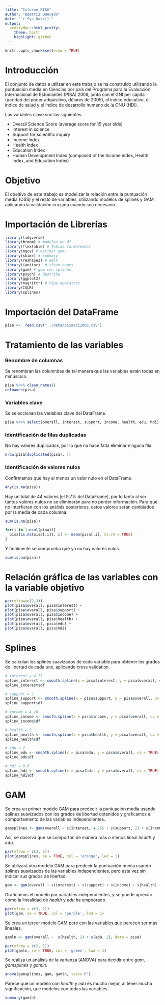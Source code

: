 ```yaml
---
title: "Informe PISA"
author: "Beatriz Quevedo"
date: "`r Sys.Date()`"
output:
  prettydoc::html_pretty:
    theme: hpstr
    highlight: github
---
```


```r
knitr::opts_chunk$set(echo = TRUE)
```

# Introducción
El conjunto de datos a utilizar en este trabajo se ha construido utilizando la puntuación media en Ciencias por país del Programa para la Evaluación Internacional de Estudiantes (PISA) 2006, junto con el GNI per cápita (paridad del poder adquisitivo, dólares de 2005), el índice educativo, el índice de salud y el índice de desarrollo humano de la ONU (HDI).

Las variables clave son las siguientes:

* Overall Science Score (average score for 15 year olds)
* Interest in science
* Support for scientific inquiry
* Income Index
* Health Index
* Education Index
* Human Development Index (composed of the Income index, Health Index, and Education Index)

# Objetivo 

El obejtivo de este trabajo es modelizar la relación entre la puntuación media (OSS) y el resto de variables, utilizando modelos de splines y GAM aplicando la validación cruzada cuando sea necesario.

# Importación de Librerías

```r
library(tidyverse)
library(broom) # modelos en df
library(flextable) # Tablas formateadas
library(mgcv) # estimar gam
library(skimr) # summary
library(reshape2) # melt
library(janitor)  # clean names
library(gam) # gam con splines
library(psych) # describe 
library(ggplot2)
library(magrittr) # Pipe operators
library(ISLR)
library(splines)
```


# Importación del DataFrame

```r
pisa <-  read.csv("../data/pisasci2006.csv")
```



# Tratamiento de las variables

### Renombre de columnas

Se renombran las columnbas de tal manera que las variables estén todas en minúscula.
```r
pisa %<>% clean_names()
colnames(pisa)
```

### Variables clave

Se seleccionan las variables clave del DataFrame.
```r
pisa %<>% select(overall, interest, support, income, health, edu, hdi)
```


### Identificación de filas duplicadas

No hay valores duplicados, por lo que no hace falta eliminar ninguna fila.
```r
nrow(pisa[duplicated(pisa), ])
```

### Identificación de valores nulos

Confirmamos que hay al menos un valor nulo en el DataFrame.
```r
any(is.na(pisa)) 
```

Hay un total de 44 valores (el 9,7% del DataFrame), por lo tanto al ser tantos valores nulos no se eliminarán para no perder información. Para que no interfieran con los análisis posteriores, estos valores serán cambiados por la media de cada columna.
```r
sum(is.na(pisa))
```

```r
for(i in 1:ncol(pisa)){
  pisa[is.na(pisa[,i]), i] <- mean(pisa[,i], na.rm = TRUE)
}
```

Y finalmente se comprueba que ya no hay valores nulos.
```r
sum(is.na(pisa))
```

# Relación gráfica de las variables con la variable objetivo

```r
par(mfrow=c(2,3))
plot(pisa$overall, pisa$interest) + 
plot(pisa$overall, pisa$support) + 
plot(pisa$overall, pisa$income) + 
plot(pisa$overall, pisa$health) + 
plot(pisa$overall, pisa$edu) +
plot(pisa$overall, pisa$hdi)
```

# Splines 

Se calculan los splines suavizados de cada variable para obtener los grados de libertad de cada uno, aplicando cross validation.
```r

# interest = 4.75
spline_interest <- smooth.spline(x = pisa$interest, y = pisa$overall, cv = TRUE)
spline_interest$df

# support = 2
spline_support <- smooth.spline(x = pisa$support, y = pisa$overall, cv = TRUE)
spline_support$df

# income = 4.24
spline_income <- smooth.spline(x = pisa$income, y = pisa$overall, cv = TRUE)
spline_income$df

# health = 2
spline_health <- smooth.spline(x = pisa$health, y = pisa$overall, cv = TRUE)
spline_health$df

# edu = 2
spline_edu <- smooth.spline(x = pisa$edu, y = pisa$overall, cv = TRUE)
spline_edu$df

# hdi = 8.6
spline_hdi <- smooth.spline(x = pisa$hdi, y = pisa$overall, cv = TRUE)
spline_hdi$df

```

# GAM

Se crea un primer modelo GAM para predecir la puntuación media usando splines suavizados con los grados de libertad obtenidos y graficamos el comportamiento de las variables independientes.
```r
gamsplines <- gam(overall ~ s(interest, 4.75) + s(support, 2) + s(income, 4.24) + s(health, 2) + s(edu, 2) + s(hdi, 8.6), data = pisa)
```

Así, se observa que se comportan de manera más o menos lineal _health_ y _edu_.
```r
par(mfrow = c(3, 2))
plot(gamsplines, se = TRUE, col = 'orange', lwd = 1)
```

Se utilizará otro modelo GAM para predecir la puntuación media usando splines suavizados de las variables independientes, pero esta vez sin indicar sus grados de libertad. 
```r
gam <- gam(overall ~ s(interest) + s(support) + s(income) + s(health) + s(edu) + s(hdi), data = pisa)
```

Graficamos el modelo por variables independientes, y se puede apreciar cómo la linealidad de _health_ y _edu_ ha empeorado.
```r
par(mfrow = c(3, 2))
plot(gam, se = TRUE, col = 'purple', lwd = 1)
```
Se crea un tercer modelo GAM pero con las variables que parecen ser más lineales.
```r
gamln <- gam(overall ~  s(health, 2) + s(edu, 2), data = pisa)
```

```r
par(mfrow = c(2, 1))
plot(gamln, se = TRUE, col = 'green', lwd = 1)
```

Se realiza un análisis de la varianza (ANOVA) para decidir entre _gam_, _gamsplines_ y _gamln_.
```r
anova(gamsplines, gam, gamln, test='F')
```
Parece que un modelo con _health_ y _edu_ es mucho mejor, al tener mucha significación, que modelos con todas las variables.

```r
summary(gamln)
```
